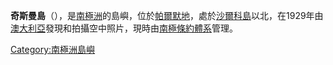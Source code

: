 {{Coord|69|44|S|75|5|W|source:GNIS|display=title}}

'''奇斯曼島'''（{{lang-en|Cheesman Island}}），是[[南極洲|南極洲]]的島嶼，位於[[帕爾默地|帕爾默地]]，處於[[沙爾科島|沙爾科島]]以北，在1929年由[[澳大利亞|澳大利亞]]發現和拍攝空中照片，現時由[[南極條約體系|南極條約體系]]管理。

{{Antarctica-geo-stub}}
[[Category:南極洲島嶼|Category:南極洲島嶼]]